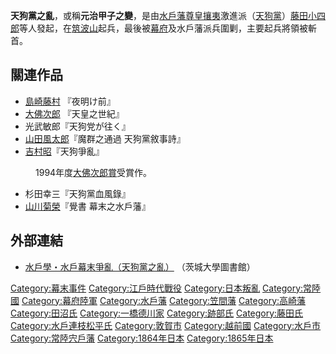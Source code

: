{{warbox
| battle_name = 天狗黨之亂
| campaign = 天狗黨之亂
| colour_scheme = background:#ffccaa
| image = [[image:Tenguto_no_ran.jpg|200px]]
| caption = 「武田耕雲齋筑波山之圖」『近世史略』
| conflict = 天狗黨之亂
| date = [[元治|元治]]元年3月27日～12月17日（1864年5月2日～1865年1月14日）
| place = 水戶、筑波山→敦賀
| result = 天狗黨降伏
| combatant1 = [[幕府陸軍|幕府陸軍]]<br/>水戶藩兵（[[諸生黨|諸生黨]]）<br/>[[高崎藩|高崎藩]]兵、[[笠間藩|笠間藩]]兵等
| combatant2 = [[天狗黨|天狗黨]]<br/>[[宍戶藩|宍戶藩]]兵
| commander1 = [[田沼意尊|田沼意尊]]<br/>[[市川三左衛門|市川三左衛門]]<br/>[[德川慶喜|德川慶喜]]
| commander2 = [[武田耕雲齋|武田耕雲齋]]<br/>[[藤田小四郎|藤田小四郎]]<br/>[[山國兵部|山國兵部]]<br/>[[松平賴德|松平賴德]]
| strength1 = 不明
| strength2 = 1,000
| casualties1 = -
| casualties2 = 降伏
}}

{{Japanese|japanese=天狗党の乱|kana=てんぐとうのらん|romaji=Tengutō no ran|kyujitai=天狗黨の亂|hgt=てんぐたうのらん}}

'''天狗黨之亂'''，或稱'''元治甲子之變'''，是由[[水戶藩|水戶藩]][[尊皇攘夷|尊皇攘夷]]激進派（[[天狗黨|天狗黨]]）[[藤田小四郎|藤田小四郎]]等人發起，在[[筑波山|筑波山]]起兵，最後被[[幕府|幕府]]及水戶藩派兵圍剿，主要起兵將領被斬首。

== 關連作品 ==
* [[島崎藤村|島崎藤村]] 『夜明け前』
* [[大佛次郎|大佛次郎]] 『天皇之世紀』
* 光武敏郎『天狗党が往く』
* [[山田風太郎|山田風太郎]]『魔群之通過 天狗黨敘事詩』
* [[吉村昭|吉村昭]]『天狗爭亂』
:1994年度[[大佛次郎賞|大佛次郎賞]]受賞作。
* 杉田幸三『天狗黨血風錄』
* [[山川菊榮|山川菊榮]]『覺書 幕末之水戶藩』

== 外部連結 ==
* [http://www.lib.ibaraki.ac.jp/mitogaku/ 水戶學・水戶幕末爭亂（天狗黨之亂）]{{Wayback|url=http://www.lib.ibaraki.ac.jp/mitogaku/ |date=20120128081014 }} （茨城大學圖書館）

{{江戶時代軍事衝突}}

[[Category:幕末事件|Category:幕末事件]]
[[Category:江戶時代戰役|Category:江戶時代戰役]]
[[Category:日本叛亂|Category:日本叛亂]]
[[Category:常陸國|Category:常陸國]]
[[Category:幕府陸軍|Category:幕府陸軍]]
[[Category:水戶藩|Category:水戶藩]]
[[Category:笠間藩|Category:笠間藩]]
[[Category:高崎藩|Category:高崎藩]]
[[Category:田沼氏|Category:田沼氏]]
[[Category:一橋德川家|Category:一橋德川家]]
[[Category:跡部氏|Category:跡部氏]]
[[Category:藤田氏|Category:藤田氏]]
[[Category:水戶連枝松平氏|Category:水戶連枝松平氏]]
[[Category:敦賀市|Category:敦賀市]]
[[Category:越前國|Category:越前國]]
[[Category:水戶市|Category:水戶市]]
[[Category:常陸宍戶藩|Category:常陸宍戶藩]]
[[Category:1864年日本|Category:1864年日本]]
[[Category:1865年日本|Category:1865年日本]]